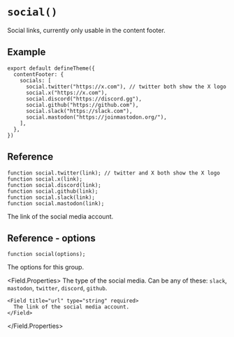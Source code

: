 # `social()`

Social links, currently only usable in the content footer.


## Example

```tsx title="theme.config.tsx"
export default defineTheme({
  contentFooter: {
    socials: [
      social.twitter("https://x.com"), // twitter both show the X logo
      social.x("https://x.com"),
      social.discord("https://discord.gg"),
      social.github("https://github.com"),
      social.slack("https://slack.com"),
      social.mastodon("https://joinmastodon.org/"),
    ],
  },
})
```


## Reference

```tsx
function social.twitter(link); // twitter and X both show the X logo
function social.x(link);
function social.discord(link);
function social.github(link);
function social.slack(link);
function social.mastodon(link);
```

<Field title="link" type="string" required>
  The link of the social media account.
</Field>


## Reference - options

```tsx
function social(options);
```

<Field title="options" type="SocialOptions">
  The options for this group.

  <Field.Properties>
    <Field title="type" type="string" required>
      The type of the social media. Can be any of these: `slack`, `mastodon`, `twitter`, `discord`, `github`.
    </Field>

    <Field title="url" type="string" required>
      The link of the social media account.
    </Field>
  </Field.Properties>
</Field>
